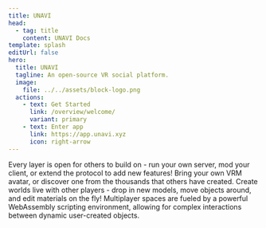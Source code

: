 ```yaml
---
title: UNAVI
head:
  - tag: title
    content: UNAVI Docs
template: splash
editUrl: false
hero:
  title: UNAVI 
  tagline: An open-source VR social platform.
  image:
    file: ../../assets/block-logo.png
  actions:
    - text: Get Started
      link: /overview/welcome/
      variant: primary
    - text: Enter app
      link: https://app.unavi.xyz
      icon: right-arrow
---
```



<CardGrid>
  <Card title="Open Architecture" icon="puzzle">
    Every layer is open for others to build on - run your own server, mod your
    client, or extend the protocol to add new features!
  </Card>
  <Card title="VRM Avatars" icon="star">
    Bring your own VRM avatar, or discover one from the thousands that others have created.
  </Card>
  <Card title="Seamless World Creation" icon="pencil">
    Create worlds live with other players - drop in new models, move
    objects around, and edit materials on the fly!
  </Card>
  <Card title="WASM Scripting" icon="rocket">
    Multiplayer spaces are fueled by a powerful WebAssembly scripting environment,
    allowing for complex interactions between dynamic user-created objects.
  </Card>
</CardGrid>

